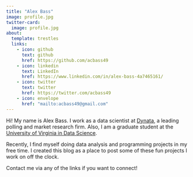 ```yaml
---
title: "Alex Bass"
image: profile.jpg
twitter-card: 
  image: profile.jpg
about:
  template: trestles
  links:
    - icon: github
      text: github
      href: https://github.com/acbass49
    - icon: linkedin
      text: LinkedIn
      href: https://www.linkedin.com/in/alex-bass-4a7465161/
    - icon: twitter
      text: twitter
      href: https://twitter.com/acbass49
    - icon: envelope
      href: "mailto:acbass49@gmail.com"
---
```


Hi! My name is Alex Bass. I work as a data scientist at [Dynata](https://www.dynata.com/), a leading polling and market research firm. Also, I am a graduate student at the [University of Virginia in Data Science](https://datascience.virginia.edu/).

Recently, I find myself doing data analysis and programming projects in my free time. I created this blog as a place to post some of these fun projects I work on off the clock. 

Contact me via any of the links if you want to connect!
